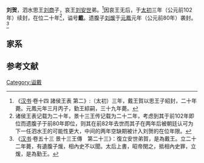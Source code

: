 '''刘贺'''{{BD|前2世纪||前82年|catIdx=L}}，泗水思王[[刘商_(泗水王)|刘商]]子，哀王[[刘安世_(泗水王)|刘安世]]弟。<ref>《[[s:汉书|汉书]]·卷十四 諸侯王表 第二》:（太初）三年，戴王賀以思王子紹封，二十年薨。元鳳元年三月丙子，勤王綜嗣，三十九年薨。</ref>因哀王无后，于[[太初_(西汉)|太初]]三年（公元前102年）续封，在位二十年<ref>诸侯王表记载为二十年，景十三王传记载为二十二年，考虑到其于前102年即位而遗腹子于前80年即位，则其在前82年去世而其子在两年后被朝廷认可为下一任泗水王的可能性更大，中间的两年空缺期被计入刘贺的在位年限。</ref>，谥号'''戴'''。遗腹子[[刘煖|刘煖]]于[[元鳳|元鳳]]元年（公元前80年）袭封。<ref>《[[s:汉书|汉书]]·卷五十三 景十三王傳　第二十三》：復立安世弟賀，是為戴王。立二十二年薨，有遺腹子煖，相內史不以聞。太后上書，昭帝閔之，抵相內史罪，立煖，是為勤王。</ref>

==家系==
<center>{{chart/start}}
{{chart| | | | | sh | sh=泗水思王<br>[[劉商_(泗水王)|劉商]]}}
{{chart| |,|-|-|-|(|}}
{{chart| AI | | DW | AI=泗水哀王<br>[[刘安世_(泗水王)|劉安世]]|DW=泗水戴王<br>[[刘贺_(泗水王)|劉賀]]}}
{{chart| | | | | |!|}}
{{chart| | | | | QW | QW=泗水勤王<br>[[刘煖|劉綜]]}}
{{chart| |,|-|-|-|^|-|-|-|v|-|-|-|.|}}
{{chart| LW | | | | | | din | | we | LW=泗水戾王<br>[[刘骏_(泗水王)|劉駿]]|din=-{于}-鄉節侯<br>劉定|we=就鄉節侯<br>劉瑋}}
{{chart| |)|-|-|-|.| | | |!|}}
{{chart| ji | | ba | | sh | ji=泗水王<br>[[刘靖_(泗水王)|劉靖]]|ba=昌陽侯<br>劉霸|sh=-{于}-鄉侯<br>劉聖}}
{{chart/end}}</center>

==参考文献==
{{reflist}}

{{西汉诸侯王}}

{{start box}}
{{s-vacant|last=兄[[刘安世_(泗水王)|刘安世]]}}
{{s-title|[[西汉|西汉]][[泗水王|泗水王]]|前102年—前82年}}
{{s-after|子[[刘煖|刘煖]]}}
{{end box}}

[[Category:谥戴|Category:谥戴]]